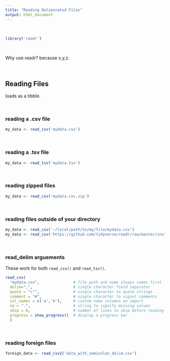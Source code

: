 ```yaml
---
title: "Reading Deliminated Files"
output: html_document
---
```


<br> 

```r
library('readr')
```

<br> 

Why use readr? because x,y,z. 

<br> 

## Reading Files

loads as a tibble. 

<br> 

### reading a .csv file
```r
my_data <- read_csv('mydata.csv')
```

<br> 

### reading a .tsv file
```r
my_data <- read_tsv('mydata.tsv')
```

<br> 

### reading zipped files
```r
my_data <- read_csv('mydata.csv.zip')
```

<br> 

### reading files outside of your directory
```r
my_data <- read_csv('~/local/path/to/my/file/mydata.csv')
my_data <- read_csv('https://github.com/tidyverse/readr/raw/master/inst/extdata/mtcars.csv')
```

<br> 

### read_delim arguements

These work for both `read_csv()` and `read_tsv()`.
```r
read_csv(
  "mydata.csv",               # file path and name always comes first
  delim=",",                  # single character field separator
  quote = "\"",               # single character to quote strings
  comment = "#",              # single character to signal comments
  col_names = c('a','b'),     # custom name columns on import
  na = ".",                   # string to signify missing values
  skip = 0,                   # number of lines to skip before reading data
  progress = show_progress()  # display a progress bar
  )
```

<br> 

### reading foreign files
```r
foreign_data <- read_csv2('data_with_semicolan_delim.csv')
```

<br> 


